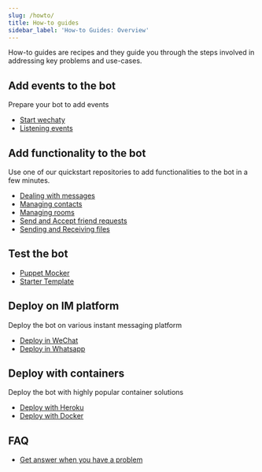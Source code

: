 ```yaml
---
slug: /howto/
title: How-to guides
sidebar_label: 'How-to Guides: Overview'
---
```


<!-- how-to/cookbook - Explains how to accomplish a specific task. -->

How-to guides are recipes and they guide you through the steps involved in addressing key problems and use-cases.

<!-- These are some use cases and code snippets to get you started with Redux in a real app. They assume you understand the topics in [basic](#b) and [advanced](#a) tutorials. They are more advanced than tutorials and assume some knowledge of how Wechaty works. -->

## Add events to the bot

Prepare your bot to add events

- [Start wechaty](howto/starter.md)
- [Listening events](howto/event.md)

## Add functionality to the bot

Use one of our quickstart repositories to add functionalities to the bot in a few minutes.

- [Dealing with messages](howto/message.md)
- [Managing contacts](howto/contact.md)
- [Managing rooms](howto/room.md)
- [Send and Accept friend requests](howto/friendship.md)
- [Sending and Receiving files](howto/file-box.md)

## Test the bot

- [Puppet Mocker](#)
- [Starter Template](#)

## Deploy on IM platform

Deploy the bot on various instant messaging platform

- [Deploy in WeChat](#)
- [Deploy in Whatsapp](#)

## Deploy with containers

Deploy the bot with highly popular container solutions

- [Deploy with Heroku](tutorials/usage-with-heroku.md)
- [Deploy with Docker](tutorials/docker.md)

## FAQ

- [Get answer when you have a problem](#)


<!-- ## Using Puppets with Wechaty (How to switch between puppets) -->

<!-- For different instant messaging (IM) systems (such as WeChat, Whatsapp, and TikTok), the Wechaty community builds separate RPA (Robotic Process Automation) modules for each, and we call those modules [Wechaty Puppet](https://github.com/wechaty/wechaty-puppet). -->

<!-- Wechaty Puppet Service is gRPC for Wechaty Puppet. To use a Wechaty Puppet Service, you need a TOKEN for that service, and pass it to Wechaty, then you will be able to use that Puppet Service. -->

<!-- ```sh -->
<!-- export WECHATY_PUPPET=wechaty-puppet-service -->
<!-- export WECHATY_PUPPET_SERVICE_TOKEN="__TOKEN__" -->
<!-- ``` -->

<!-- > You can switch between different Wechaty Puppet Services by changing your TOKEN. The source code works same irrespective of the token you used. -->

<!-- To learn how to generate TOKEN and switch between puppets , you can visit [Puppet Services](https://wechaty.js.org/docs/puppet-services/). -->

<!-- ## Use Cases -->

<!-- You can learn more from [Wechaty cases study](case-study/overview.md) -->
